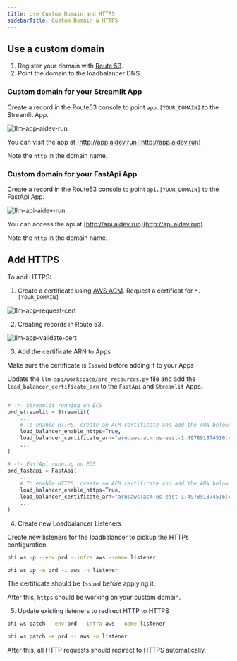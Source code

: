 ```yaml
---
title: Use Custom Domain and HTTPS
sidebarTitle: Custom Domain & HTTPS
---
```


## Use a custom domain

1. Register your domain with [Route 53](https://us-east-1.console.aws.amazon.com/route53/).
2. Point the domain to the loadbalancer DNS.

### Custom domain for your Streamlit App

Create a record in the Route53 console to point `app.[YOUR_DOMAIN]` to the Streamlit App.

<img src="/images/llm-app-aidev-run.png" alt="llm-app-aidev-run" />

You can visit the app at [http://app.aidev.run](http://app.aidev.run)

<Note>Note the `http` in the domain name.</Note>

### Custom domain for your FastApi App

Create a record in the Route53 console to point `api.[YOUR_DOMAIN]` to the FastApi App.

<img src="/images/llm-api-aidev-run.png" alt="llm-api-aidev-run" />

You can access the api at [http://api.aidev.run](http://api.aidev.run)

<Note>Note the `http` in the domain name.</Note>

## Add HTTPS

To add HTTPS:

1. Create a certificate using [AWS ACM](https://us-east-1.console.aws.amazon.com/acm). Request a certificat for `*.[YOUR_DOMAIN]`

<img src="/images/llm-app-request-cert.png" alt="llm-app-request-cert" />

2. Creating records in Route 53.

<img src="/images/llm-app-validate-cert.png" alt="llm-app-validate-cert" />

3. Add the certificate ARN to Apps

<Note>Make sure the certificate is `Issued` before adding it to your Apps</Note>

Update the `llm-app/workspace/prd_resources.py` file and add the `load_balancer_certificate_arn` to the `FastApi` and `Streamlit` Apps.

```python workspace/prd_resources.py

# -*- Streamlit running on ECS
prd_streamlit = Streamlit(
    ...
    # To enable HTTPS, create an ACM certificate and add the ARN below:
    load_balancer_enable_https=True,
    load_balancer_certificate_arn="arn:aws:acm:us-east-1:497891874516:certificate/6598c24a-d4fc-4f17-8ee0-0d3906eb705f",
    ...
)

# -*- FastApi running on ECS
prd_fastapi = FastApi(
    ...
    # To enable HTTPS, create an ACM certificate and add the ARN below:
    load_balancer_enable_https=True,
    load_balancer_certificate_arn="arn:aws:acm:us-east-1:497891874516:certificate/6598c24a-d4fc-4f17-8ee0-0d3906eb705f",
    ...
)
```

4. Create new Loadbalancer Listeners

Create new listeners for the loadbalancer to pickup the HTTPs configuration.

<CodeGroup>

```bash terminal
phi ws up --env prd --infra aws --name listener
```

```bash shorthand
phi ws up -e prd -i aws -n listener
```

</CodeGroup>

<Note>The certificate should be `Issued` before applying it.</Note>

After this, `https` should be working on your custom domain.

5. Update existing listeners to redirect HTTP to HTTPS

<CodeGroup>

```bash terminal
phi ws patch --env prd --infra aws --name listener
```

```bash shorthand
phi ws patch -e prd -i aws -n listener
```

</CodeGroup>

After this, all HTTP requests should redirect to HTTPS automatically.
